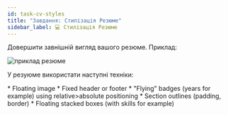 ```yaml
---
id: task-cv-styles
title: "Завдання: Стилізація Резюме"
sidebar_label: 💻 Стилізація Резюме
---
```


Довершити завнішній вигляд вашого резюме. Приклад:

![приклад резюме](task-02-cv.jpg)

У резуюме використати наступні техніки:

<Checklist>
* Floating image
* Fixed header or footer
* "Flying" badges (years for example) using relative>absolute positioning
* Section outlines (padding, border)
* Floating stacked boxes (with skills for example)
</Checklist>
